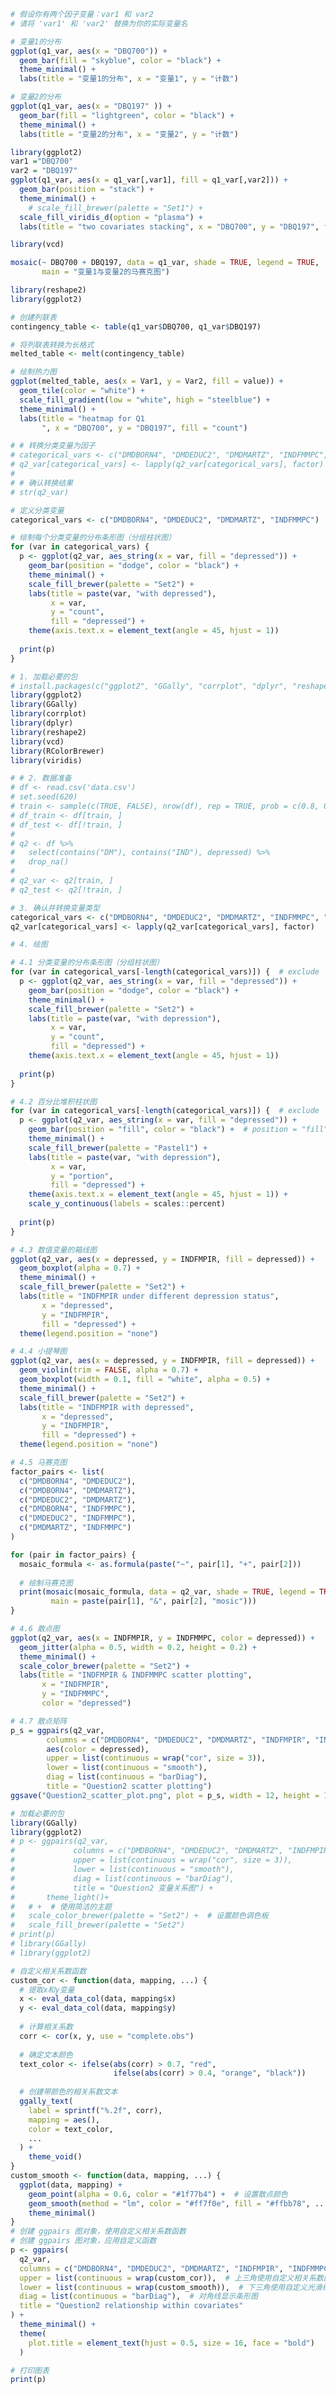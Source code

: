 ```r
# 假设你有两个因子变量：var1 和 var2
# 请将 'var1' 和 'var2' 替换为你的实际变量名

# 变量1的分布
ggplot(q1_var, aes(x = "DBQ700")) +
  geom_bar(fill = "skyblue", color = "black") +
  theme_minimal() +
  labs(title = "变量1的分布", x = "变量1", y = "计数")

# 变量2的分布
ggplot(q1_var, aes(x = "DBQ197" )) +
  geom_bar(fill = "lightgreen", color = "black") +
  theme_minimal() +
  labs(title = "变量2的分布", x = "变量2", y = "计数")

```
```r
library(ggplot2)
var1 ="DBQ700" 
var2 = "DBQ197"
ggplot(q1_var, aes(x = q1_var[,var1], fill = q1_var[,var2])) +
  geom_bar(position = "stack") +
  theme_minimal() +
    # scale_fill_brewer(palette = "Set1") + 
  scale_fill_viridis_d(option = "plasma") +  
  labs(title = "two covariates stacking", x = "DBQ700", y = "DBQ197", fill = "DBQ197")

library(vcd)

mosaic(~ DBQ700 + DBQ197, data = q1_var, shade = TRUE, legend = TRUE,
       main = "变量1与变量2的马赛克图")

library(reshape2)
library(ggplot2)

# 创建列联表
contingency_table <- table(q1_var$DBQ700, q1_var$DBQ197)

# 将列联表转换为长格式
melted_table <- melt(contingency_table)

# 绘制热力图
ggplot(melted_table, aes(x = Var1, y = Var2, fill = value)) +
  geom_tile(color = "white") +
  scale_fill_gradient(low = "white", high = "steelblue") +
  theme_minimal() +
  labs(title = "heatmap for Q1
       ", x = "DBQ700", y = "DBQ197", fill = "count")

```

```r
# # 转换分类变量为因子
# categorical_vars <- c("DMDBORN4", "DMDEDUC2", "DMDMARTZ", "INDFMMPC", "depressed")
# q2_var[categorical_vars] <- lapply(q2_var[categorical_vars], factor)
# 
# # 确认转换结果
# str(q2_var)

# 定义分类变量
categorical_vars <- c("DMDBORN4", "DMDEDUC2", "DMDMARTZ", "INDFMMPC")

# 绘制每个分类变量的分布条形图（分组柱状图）
for (var in categorical_vars) {
  p <- ggplot(q2_var, aes_string(x = var, fill = "depressed")) +
    geom_bar(position = "dodge", color = "black") +
    theme_minimal() +
    scale_fill_brewer(palette = "Set2") +
    labs(title = paste(var, "with depressed"),
         x = var,
         y = "count",
         fill = "depressed") +
    theme(axis.text.x = element_text(angle = 45, hjust = 1))
  
  print(p)
}


```
```r
# 1. 加载必要的包
# install.packages(c("ggplot2", "GGally", "corrplot", "dplyr", "reshape2", "vcd", "RColorBrewer", "viridis"))
library(ggplot2)
library(GGally)
library(corrplot)
library(dplyr)
library(reshape2)
library(vcd)
library(RColorBrewer)
library(viridis)

# # 2. 数据准备
# df <- read.csv('data.csv')
# set.seed(620)
# train <- sample(c(TRUE, FALSE), nrow(df), rep = TRUE, prob = c(0.8, 0.2))
# df_train <- df[train, ]
# df_test <- df[!train, ]
# 
# q2 <- df %>%
#   select(contains("DM"), contains("IND"), depressed) %>%
#   drop_na()
# 
# q2_var <- q2[train, ]
# q2_test <- q2[!train, ]

# 3. 确认并转换变量类型
categorical_vars <- c("DMDBORN4", "DMDEDUC2", "DMDMARTZ", "INDFMMPC", "depressed")
q2_var[categorical_vars] <- lapply(q2_var[categorical_vars], factor)

# 4. 绘图

# 4.1 分类变量的分布条形图（分组柱状图）
for (var in categorical_vars[-length(categorical_vars)]) {  # exclude 'depressed'
  p <- ggplot(q2_var, aes_string(x = var, fill = "depressed")) +
    geom_bar(position = "dodge", color = "black") +
    theme_minimal() +
    scale_fill_brewer(palette = "Set2") +
    labs(title = paste(var, "with depression"),
         x = var,
         y = "count",
         fill = "depressed") +
    theme(axis.text.x = element_text(angle = 45, hjust = 1))
  
  print(p)
}

# 4.2 百分比堆积柱状图
for (var in categorical_vars[-length(categorical_vars)]) {  # exclude 'depressed'
  p <- ggplot(q2_var, aes_string(x = var, fill = "depressed")) +
    geom_bar(position = "fill", color = "black") +  # position = "fill" 显示比例
    theme_minimal() +
    scale_fill_brewer(palette = "Pastel1") +
    labs(title = paste(var, "with depression"),
         x = var,
         y = "portion",
         fill = "depressed") +
    theme(axis.text.x = element_text(angle = 45, hjust = 1)) +
    scale_y_continuous(labels = scales::percent)
  
  print(p)
}

# 4.3 数值变量的箱线图
ggplot(q2_var, aes(x = depressed, y = INDFMPIR, fill = depressed)) +
  geom_boxplot(alpha = 0.7) +
  theme_minimal() +
  scale_fill_brewer(palette = "Set2") +
  labs(title = "INDFMPIR under different depression status",
       x = "depressed",
       y = "INDFMPIR",
       fill = "depressed") +
  theme(legend.position = "none")

# 4.4 小提琴图
ggplot(q2_var, aes(x = depressed, y = INDFMPIR, fill = depressed)) +
  geom_violin(trim = FALSE, alpha = 0.7) +
  geom_boxplot(width = 0.1, fill = "white", alpha = 0.5) +
  theme_minimal() +
  scale_fill_brewer(palette = "Set2") +
  labs(title = "INDFMPIR with depressed",
       x = "depressed",
       y = "INDFMPIR",
       fill = "depressed") +
  theme(legend.position = "none")

# 4.5 马赛克图
factor_pairs <- list(
  c("DMDBORN4", "DMDEDUC2"),
  c("DMDBORN4", "DMDMARTZ"),
  c("DMDEDUC2", "DMDMARTZ"),
  c("DMDBORN4", "INDFMMPC"),
  c("DMDEDUC2", "INDFMMPC"),
  c("DMDMARTZ", "INDFMMPC")
)

for (pair in factor_pairs) {
  mosaic_formula <- as.formula(paste("~", pair[1], "+", pair[2]))
  
  # 绘制马赛克图
  print(mosaic(mosaic_formula, data = q2_var, shade = TRUE, legend = TRUE,
         main = paste(pair[1], "&", pair[2], "mosic")))
}

# 4.6 散点图
ggplot(q2_var, aes(x = INDFMPIR, y = INDFMMPC, color = depressed)) +
  geom_jitter(alpha = 0.5, width = 0.2, height = 0.2) +
  theme_minimal() +
  scale_color_brewer(palette = "Set2") +
  labs(title = "INDFMPIR & INDFMMPC scatter plotting",
       x = "INDFMPIR",
       y = "INDFMMPC",
       color = "depressed")

# 4.7 散点矩阵
p_s = ggpairs(q2_var,
        columns = c("DMDBORN4", "DMDEDUC2", "DMDMARTZ", "INDFMPIR", "INDFMMPC"),
        aes(color = depressed),
        upper = list(continuous = wrap("cor", size = 3)),
        lower = list(continuous = "smooth"),
        diag = list(continuous = "barDiag"),
        title = "Question2 scatter plotting")
ggsave("Question2_scatter_plot.png", plot = p_s, width = 12, height = 12, dpi = 300)
```

```r
# 加载必要的包
library(GGally)
library(ggplot2)
# p <- ggpairs(q2_var,
#             columns = c("DMDBORN4", "DMDEDUC2", "DMDMARTZ", "INDFMPIR", "INDFMMPC"),
#             upper = list(continuous = wrap("cor", size = 3)),
#             lower = list(continuous = "smooth"),
#             diag = list(continuous = "barDiag"),
#             title = "Question2 变量关系图") +
#       theme_light()+
#   # +  # 使用简洁的主题
#   scale_color_brewer(palette = "Set2") +  # 设置颜色调色板
#   scale_fill_brewer(palette = "Set2")    
# print(p)
# library(GGally)
# library(ggplot2)

# 自定义相关系数函数
custom_cor <- function(data, mapping, ...) {
  # 提取x和y变量
  x <- eval_data_col(data, mapping$x)
  y <- eval_data_col(data, mapping$y)
  
  # 计算相关系数
  corr <- cor(x, y, use = "complete.obs")
  
  # 确定文本颜色
  text_color <- ifelse(abs(corr) > 0.7, "red",
                       ifelse(abs(corr) > 0.4, "orange", "black"))
  
  # 创建带颜色的相关系数文本
  ggally_text(
    label = sprintf("%.2f", corr),
    mapping = aes(),
    color = text_color,
    ...
  ) + 
    theme_void()
}
custom_smooth <- function(data, mapping, ...) {
  ggplot(data, mapping) +
    geom_point(alpha = 0.6, color = "#1f77b4") +  # 设置散点颜色
    geom_smooth(method = "lm", color = "#ff7f0e", fill = "#ffbb78", ...) +  # 设置光滑线颜色
    theme_minimal()
}
# 创建 ggpairs 图对象，使用自定义相关系数函数
# 创建 ggpairs 图对象，应用自定义函数
p <- ggpairs(
  q2_var,
  columns = c("DMDBORN4", "DMDEDUC2", "DMDMARTZ", "INDFMPIR", "INDFMMPC"),
  upper = list(continuous = wrap(custom_cor)),  # 上三角使用自定义相关系数函数
  lower = list(continuous = wrap(custom_smooth)),  # 下三角使用自定义光滑线和散点图函数
  diag = list(continuous = "barDiag"),  # 对角线显示条形图
  title = "Question2 relationship within covariates"
) +
  theme_minimal() +
  theme(
    plot.title = element_text(hjust = 0.5, size = 16, face = "bold")
  )

# 打印图表
print(p)

```


